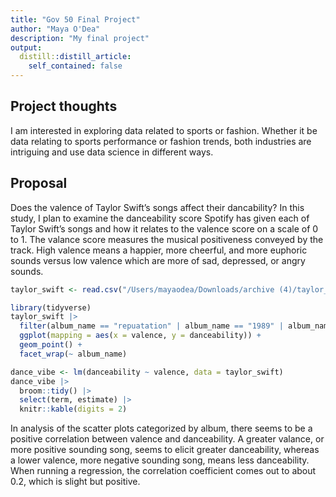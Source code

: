 ```yaml
---
title: "Gov 50 Final Project"
author: "Maya O'Dea"
description: "My final project"
output:
  distill::distill_article:
    self_contained: false
---
```




## Project thoughts

I am interested in exploring data related to sports or fashion. Whether it be data relating to sports performance or fashion trends, both industries are intriguing and use data science in different ways. 

## Proposal

Does the valence of Taylor Swift's songs affect their dancability? In this study, I plan to examine the danceability score Spotify has given each of Taylor Swift's songs and how it relates to the valence score on a scale of 0 to 1. The valance score measures the musical positiveness conveyed by the track. High valence means a happier, more cheerful, and more euphoric sounds versus low valence which are more of sad, depressed, or angry sounds.





```r
taylor_swift <- read.csv("/Users/mayaodea/Downloads/archive (4)/taylor_all_songs.csv")

```

```r
library(tidyverse)
taylor_swift |>
  filter(album_name == "repuatation" | album_name == "1989" | album_name == "evermore" | album_name == "Speak Now" | album_name == "Fearless (Taylor's Version" | album_name == "folklore" | album_name == "Lover" | album_name == "Midnights" | album_name == "Red (Taylor's Version)" | album_name == "Taylor Swift") |>
  ggplot(mapping = aes(x = valence, y = danceability)) +
  geom_point() +
  facet_wrap(~ album_name)
```

```r
dance_vibe <- lm(danceability ~ valence, data = taylor_swift)
dance_vibe |>
  broom::tidy() |>
  select(term, estimate) |>
  knitr::kable(digits = 2)
```

In analysis of the scatter plots categorized by album, there seems to be a positive correlation between valence and danceability. A greater valance, or more positive sounding song, seems to elicit greater danceability, whereas a lower valence, more negative sounding song, means less danceability. When running a regression, the correlation coefficient comes out to about 0.2, which is slight but positive. 


















